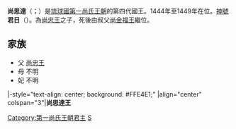 {{琉球君主
| 名稱=尚思達王
| 代數=6
| 第一尚氏代數=4
| 前任=[[尚忠王|尚忠王]]
| 繼任=[[尚金福王|尚金福王]]
| 畫像=
| 說明=
| 在位=1444年—1449年
| 宗主國=[[明朝|明]]
| 年號=[[正統_(年號)|正統]]
| 冊封年=1448年
| 冊封使=
| 正冊封使=給事中[[陳傅|陳傅]]
| 副冊封使=行人[[萬祥|萬祥]]
| 姓名=尚思達
| 封號=
| 童名=
| 名乘=
| 別名=
| 神號=君日
| 出生=1408年<br>[[永樂|永樂]]六年
| 立世子=
| 逝世=1449年<br>正統十四年十月十三
| 諡號=
| 陵墓=
| 父親=尚忠王
| 嫡母=
| 母親=
| 烏帽子親=
| 妃=
| 夫人=
| 妻=
| 位號不明=
| 嫡兄弟=
| 嫡姊妹=
| 庶兄弟=
| 庶姊妹=
| 同胞兄弟=
| 同胞姊妹=
| 異母兄弟=
| 異母姊妹=
| 王子=
| 直王子=
| 脇王子=
| 王女=
| 嫡王女=
| 庶王女=
| 注釋=
|}}
'''尚思達'''（{{ryu|r=尚思達|kn=ショーシター|rm=Shō Shitaa|f=h}}；{{Bd|1408年||1449年|10月29日}}）是[[琉球國|琉球國]][[第一尚氏王朝|第一尚氏王朝]]的第四代國王。1444年至1449年在位。[[神號|神號]]'''君日'''（{{ryu|r=君日|kn=チミティダ|rm=Chimi tiida}}）。為[[尚忠王|尚忠王]]之子，死後由叔父[[尚金福王|尚金福王]]繼位。

==家族==
*父 [[尚忠王|尚忠王]]
*母 不明
*妃 不明

{{start box}}
|-style="text-align: center; background: #FFE4E1;"
|align="center" colspan="3"|'''尚思達王'''
{{s-before|[[尚忠王|尚忠王]]}}
{{s-title|第四代[[琉球君主列表#第一尚氏王朝|第一尚氏王朝國王]]|1444年-1449年}}
{{s-after|[[尚金福王|尚金福王]]}}
{{s-before|[[尚忠王|尚忠王]]}}
{{s-title|第六代[[琉球君主列表|琉球國中山王]]|1444年-1449年}}
{{s-after|[[尚金福王|尚金福王]]}}
{{end box}}

{{琉球歷代君主}}

{{君王小作品}}

[[Category:第一尚氏王朝君主|Category:第一尚氏王朝君主]]
[[Category:琉球尚氏|S]]